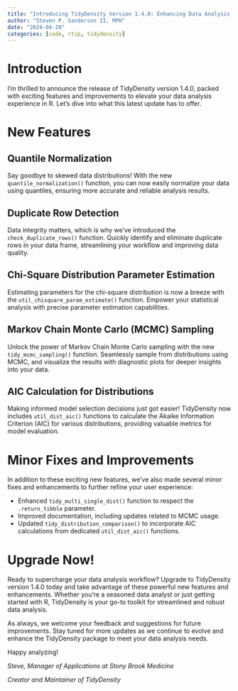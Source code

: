```yaml
---
title: "Introducing TidyDensity Version 1.4.0: Enhancing Data Analysis in R"
author: "Steven P. Sanderson II, MPH"
date: "2024-04-29"
categories: [code, rtip, tidydensity]
---
```


# Introduction

I'm thrilled to announce the release of TidyDensity version 1.4.0, packed with exciting features and improvements to elevate your data analysis experience in R. Let's dive into what this latest update has to offer.

# New Features

## Quantile Normalization

Say goodbye to skewed data distributions! With the new `quantile_normalization()` function, you can now easily normalize your data using quantiles, ensuring more accurate and reliable analysis results.

## Duplicate Row Detection

Data integrity matters, which is why we've introduced the `check_duplicate_rows()` function. Quickly identify and eliminate duplicate rows in your data frame, streamlining your workflow and improving data quality.

## Chi-Square Distribution Parameter Estimation

Estimating parameters for the chi-square distribution is now a breeze with the `util_chisquare_param_estimate()` function. Empower your statistical analysis with precise parameter estimation capabilities.

## Markov Chain Monte Carlo (MCMC) Sampling

Unlock the power of Markov Chain Monte Carlo sampling with the new `tidy_mcmc_sampling()` function. Seamlessly sample from distributions using MCMC, and visualize the results with diagnostic plots for deeper insights into your data.

## AIC Calculation for Distributions

Making informed model selection decisions just got easier! TidyDensity now includes `util_dist_aic()` functions to calculate the Akaike Information Criterion (AIC) for various distributions, providing valuable metrics for model evaluation.

# Minor Fixes and Improvements

In addition to these exciting new features, we've also made several minor fixes and enhancements to further refine your user experience:

- Enhanced `tidy_multi_single_dist()` function to respect the `.return_tibble` parameter.
- Improved documentation, including updates related to MCMC usage.
- Updated `tidy_distribution_comparison()` to incorporate AIC calculations from dedicated `util_dist_aic()` functions.

# Upgrade Now!

Ready to supercharge your data analysis workflow? Upgrade to TidyDensity version 1.4.0 today and take advantage of these powerful new features and enhancements. Whether you're a seasoned data analyst or just getting started with R, TidyDensity is your go-to toolkit for streamlined and robust data analysis.

As always, we welcome your feedback and suggestions for future improvements. Stay tuned for more updates as we continue to evolve and enhance the TidyDensity package to meet your data analysis needs.

Happy analyzing!

*Steve, Manager of Applications at Stony Brook Medicine*

*Creator and Maintainer of TidyDensity*
